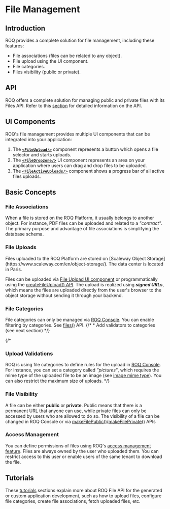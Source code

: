 
# File Management

## Introduction

ROQ provides a complete solution for file management, including these features:

* File associations (files can be related to any object).
* File upload using the UI component.
* File categories.
* Files visibility (public or private).

## API

ROQ offers a complete solution for managing public and private files with its Files API. Refer to this [section](/files/api) for detailed information on the API.

## UI Components

ROQ's file management provides multiple UI components that can be integrated into your application:

1. The [**`<FileUpload/>`**](/files/ui-components#fileupload) component represents a button which opens a file selector and
   starts uploads.
2. The [**`<FileDropzone/>`**](/files/ui-components#filedropzone) UI component represents an area on your application
   where users can drag and drop files to be uploaded.
3. The [**`<FileActiveUploads/>`**](/files/ui-components#fileactiveuploads) component shows a progress bar of all active files
   uploads.
 
## Basic Concepts

### File Associations

When a file is stored on the ROQ Platform, it usually belongs to another object. For instance, PDF files can be uploaded and related to a _"contract"_. The primary purpose and advantage of file associations is simplifying the database schema.

### File Uploads

<Callout type="info" emoji="ℹ️">
  Files uploaded to the ROQ Platform are stored on [Scaleway Object Storage](https://www.scaleway.com/en/object-storage/). The data center is located in Paris. 
</Callout>

Files can be uploaded via [File Upload UI component](/files/ui-components#fileupload) or programmatically using the [createFileUpload() API](/files/api#createfileupload). The upload is realized using _**signed URLs**_, which means the files are uploaded directly from the user's browser to the object storage without sending it through your backend.

### File Categories

File categories can only be managed via [ROQ Console](https://console.roq.tech/). 
You can enable filtering by categories. See [files()](/files/api#files) API.
{/* * Add validators to categories (see next section) */}

{/*
### Upload Validations

ROQ is using file categories to define rules for the upload in [ROQ Console](https://console.roq.tech/). For
instance, you can set a category called _"pictures"_, which requires the mime type of the uploaded file to be an image
(see [image mime type](https://mimetype.io/all-types/#image)). You can also restrict the maximum size of uploads.
*/}

### File Visibility

A file can be either **public** or **private**. Public means that there is a permanent URL that anyone can use, while private files can only be accessed by users who are allowed to do so. The visibility of a file can be changed in ROQ Console or via [makeFilePublic()](/files/api#makefilepublic)/[makeFilePrivate()](/files/api#makefileprivate) APIs

### Access Management

You can define permissions of files using ROQ's [access management feature](/access-management). Files are always owned by the user who uploaded them. You can restrict access to this user or enable users of the same tenant to download the file.

## Tutorials

These [tutorials](/files/tutorials) sections explain more about ROQ File API for the generated or custom application development, such as how to upload files, configure file categories, create file associations, fetch uploaded files, etc.
